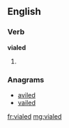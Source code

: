 ==English==

===Verb===
'''vialed'''

# {{past of|vial}}

===Anagrams===
* [[aviled#English|aviled]]
* [[vailed#English|vailed]]

[[fr:vialed]]
[[mg:vialed]]
